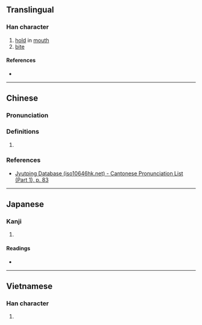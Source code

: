 {{character info}}
==Translingual==

===Han character===
{{Han char|rn=30|rad=口|as=12|sn=15|four=68027|canj=ROYB|ids=⿰口禽}}

# [[hold]] in [[mouth]]
# [[bite]]

====References====
* {{Han ref|kx=0211.121|dkj=04348|hdz=10685.100|uh=5659|ud=22105|bh=BEB2|bd=48818}}

----

==Chinese==
{{zh-forms}}

===Pronunciation===
{{zh-pron
|m=qín
|c=kam4
|mc=y
|oc=y
|cat=
}}

===Definitions===
{{zh-hanzi}}

# {{rfdef|zh|sort=口12}}

===References===
* [http://www.iso10646hk.net/jp/document/download.jsp Jyutping Database (iso10646hk.net) - Cantonese Pronunciation List (Part 1), p. 83]

----

==Japanese==

===Kanji===
{{ja-kanji|grade=|rs=口12}}

# {{rfdef|ja|sort=口12}}

====Readings====
* {{ja-readings|on=[[きん]] (kin)|kun=[[ふくむ]] (fukumu)}}

----

==Vietnamese==

===Han character===
{{vi-readings|reading=gầm|rs=口12}}

# {{rfdef|vi|sort=口12}}